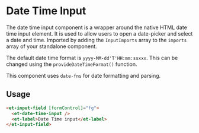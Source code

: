 # Date Time Input

The date time input component is a wrapper around the native HTML date time input element. It is used to allow users to open a date-picker and select a date and time.
Imported by adding the `InputImports` array to the `imports` array of your standalone component.

The default date time format is `yyyy-MM-dd'T'HH:mm:ssxxx`. This can be changed using the `provideDateTimeFormat()` function.

This component uses `date-fns` for date formatting and parsing.

## Usage

```html
<et-input-field [formControl]="fg">
  <et-date-time-input />
  <et-label>Date Time input</et-label>
</et-input-field>
```
